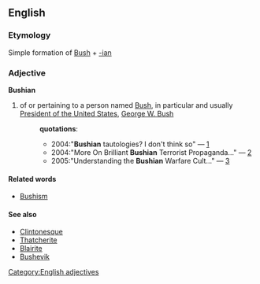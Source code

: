 == English ==
=== Etymology ===
Simple formation of [[Bush]] + [[-ian]]
=== Adjective ===
[[Category:English adjectives]]
'''Bushian'''
# of or pertaining to a person named [[Bush]], in particular and usually [[w:President of the United States|President of the United States]], [[w:George W. Bush|George W. Bush]]
#:'''quotations''':
#:*2004:"'''Bushian''' tautologies? I don't think so" &mdash; [http://itre.cis.upenn.edu/~myl/languagelog/archives/001588.html]
#:*2004:"More On Brilliant '''Bushian''' Terrorist Propaganda…" &mdash; [http://thegameandhowweplayedit.com/index.php?p=235]
#:*2005:"Understanding the '''Bushian''' Warfare Cult…" &mdash; [http://depthomelandinsecurity.blogspot.com/2005/05/understanding-bushian-warfare-cult.html] 
==== Related words ====
* [[Bushism]]

==== See also ====
* [[Clintonesque]]
* [[Thatcherite]]
* [[Blairite]]
* [[Bushevik]]